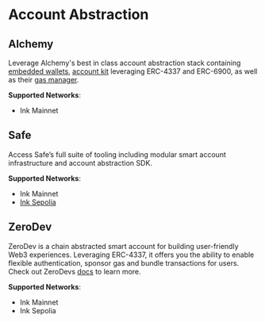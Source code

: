 # Account Abstraction

## Alchemy

Leverage Alchemy's best in class account abstraction stack containing [embedded wallets](https://www.alchemy.com/best/embedded-wallets), [account kit](https://www.alchemy.com/account-kit) leveraging ERC-4337 and ERC-6900, as well as their [gas manager](https://www.alchemy.com/gas-manager).

**Supported Networks**:

- Ink Mainnet

## Safe

Access Safe’s full suite of tooling including modular smart account infrastructure and account abstraction SDK.

**Supported Networks**:

- Ink Mainnet
- [Ink Sepolia](https://safe.optimism.io/welcome/accounts?chain=ink-sepolia)

## ZeroDev

ZeroDev is a chain abstracted smart account for building user-friendly Web3 experiences. Leveraging ERC-4337, it offers you the ability to enable flexible authentication, sponsor gas and bundle transactions for users. Check out ZeroDevs [docs](https://docs.zerodev.app/) to learn more.

**Supported Networks**:

- Ink Mainnet
- Ink Sepolia


